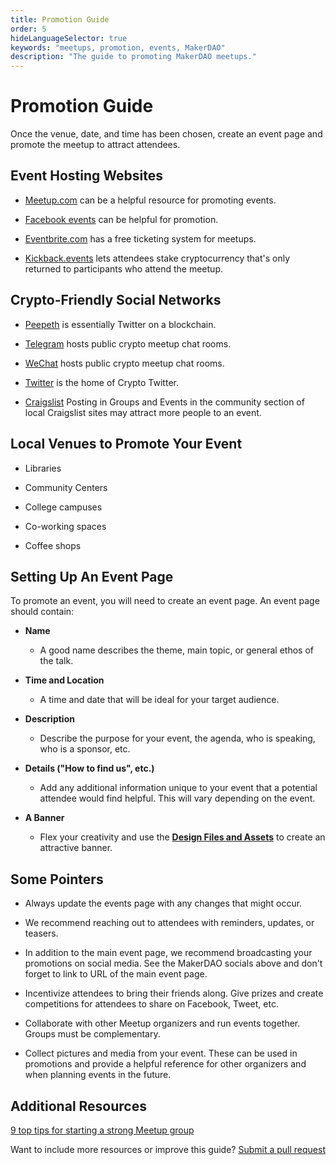 ```yaml
---
title: Promotion Guide
order: 5
hideLanguageSelector: true
keywords: "meetups, promotion, events, MakerDAO"
description: "The guide to promoting MakerDAO meetups."
---
```


# Promotion Guide

Once the venue, date, and time has been chosen, create an event page and promote the meetup to attract attendees.

## Event Hosting Websites

<List>

- [Meetup.com](https://www.meetup.com/) can be a helpful resource for promoting events.

- [Facebook events](https://www.facebook.com/help/572885262883136/?helpref=hc_fnav) can be helpful for promotion.

- [Eventbrite.com](https://www.eventbrite.com) has a free ticketing system for meetups.

- [Kickback.events](https://kickback.events) lets attendees stake cryptocurrency that's only returned to participants who attend the meetup.

</List>

## Crypto-Friendly Social Networks

<List>

- [Peepeth](https://peepeth.com/) is essentially Twitter on a blockchain.

- [Telegram](https://telegram.org/) hosts public crypto meetup chat rooms.

- [WeChat](https://web.wechat.com/) hosts public crypto meetup chat rooms.

- [Twitter](https://twitter.com/) is the home of Crypto Twitter.

- [Craigslist](https://www.craigslist.org/) Posting in Groups and Events in the community section of local Craigslist sites may attract more people to an event.

</List>

## Local Venues to Promote Your Event

<List>

- Libraries

- Community Centers

- College campuses

- Co-working spaces

- Coffee shops

</List>

## Setting Up An Event Page

To promote an event, you will need to create an event page. An event page should contain:

<List>

- **Name**

  - A good name describes the theme, main topic, or general ethos of the talk.

- **Time and Location**

  - A time and date that will be ideal for your target audience.

- **Description**

  - Describe the purpose for your event, the agenda, who is speaking, who is a sponsor, etc.

- **Details ("How to find us", etc.)**

  - Add any additional information unique to your event that a potential attendee would find helpful. This will vary depending on the event.

- **A Banner**
  - Flex your creativity and use the [**Design Files and Assets**](https://www.notion.so/makerdao/Maker-Brand-ac517c82ff9a43089d0db5bb2ee045a4) to create an attractive banner.

</List>

## Some Pointers

<List>

- Always update the events page with any changes that might occur.

- We recommend reaching out to attendees with reminders, updates, or teasers.

- In addition to the main event page, we recommend broadcasting your
  promotions on social media. See the MakerDAO socials above and don't forget to link to URL of the main event page.

- Incentivize attendees to bring their friends along. Give prizes and create competitions for attendees to share on Facebook, Tweet, etc.

- Collaborate with other Meetup organizers and run events together. Groups must be complementary.

- Collect pictures and media from your event. These can be used in promotions and provide a helpful reference for other organizers and when planning events in the future.

</List>

## Additional Resources

[9 top tips for starting a strong Meetup group](https://helpfullee.com/meetup-tips/)

<Callout>

Want to include more resources or improve this guide? [Submit a pull request](/contribute/content/using-github/)

</Callout>
